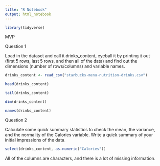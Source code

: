 ```yaml
---
title: "R Notebook"
output: html_notebook
---
```


```r
library(tidyverse)
```

MVP

Question 1

Load in the dataset and call it drinks_content, eyeball it by printing it out (first 5 rows, last 5 rows, and then all of the data) and find out the dimensions (number of rows/columns) and variable names.

```r
drinks_content <- read_csv("starbucks-menu-nutrition-drinks.csv")
```
```r
head(drinks_content)
```

```r
tail(drinks_content)
```

```r
dim(drinks_content)
```

```r
names(drinks_content)
```

Question 2

Calculate some quick summary statistics to check the mean, the variance, and the normality of the Calories variable. Write a quick summary of your initial impressions of the data.

```r
select(drinks_content, as.numeric("Calories"))
```

All of the columns are characters, and there is a lot of missing information.



















